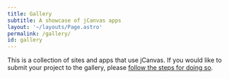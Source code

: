 ```yaml
---
title: Gallery
subtitle: A showcase of jCanvas apps
layout: '~/layouts/Page.astro'
permalink: /gallery/
id: gallery
---
```



This is a collection of sites and apps that use jCanvas. If you would like to submit your project to the gallery, please [follow the steps for doing so](/support/#gallery).

<GalleryEntries />
